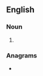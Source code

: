 ==English==

===Noun===
{{head|en|noun form}}

# {{plural of|en|ligger}}

===Anagrams===
* {{anagrams|en|a=eggilrs|Riggles|riggles}}
